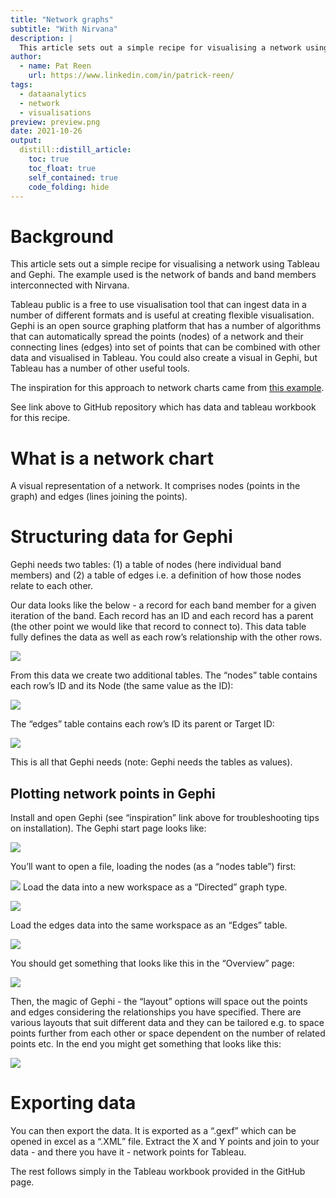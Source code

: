 ```yaml
---
title: "Network graphs"
subtitle: "With Nirvana"
description: | 
  This article sets out a simple recipe for visualising a network using Tableau and Gephi. The example used is the network of bands and band members interconnected with Nirvana. 
author:
  - name: Pat Reen 
    url: https://www.linkedin.com/in/patrick-reen/
tags:
  - dataanalytics
  - network
  - visualisations
preview: preview.png
date: 2021-10-26
output:
  distill::distill_article: 
    toc: true
    toc_float: true
    self_contained: true
    code_folding: hide
---
```


# Background 
This article sets out a simple recipe for visualising a network using Tableau and Gephi. The example used is the network of bands and band members interconnected with Nirvana.

Tableau public is a free to use visualisation tool that can ingest data in a number of different formats and is useful at creating flexible visualisation. Gephi is an open source graphing platform that has a number of algorithms that can automatically spread the points (nodes) of a network and their connecting lines (edges) into set of points that can be combined with other data and visualised in Tableau. You could also create a visual in Gephi, but Tableau has a number of other useful tools.

The inspiration for this approach to network charts came from [this example](https://thedatasurfers.com/2019/08/27/how-to-use-gephi-to-create-network-visualizations-for-tableau/).

See link above to GitHub repository which has data and tableau workbook for this recipe.

# What is a network chart
A visual representation of a network. It comprises nodes (points in the graph) and edges (lines joining the points).

# Structuring data for Gephi
Gephi needs two tables: (1) a table of nodes (here individual band members) and (2) a table of edges i.e. a definition of how those nodes relate to each other.

Our data looks like the below - a record for each band member for a given iteration of the band. Each record has an ID and each record has a parent (the other point we would like that record to connect to). This data table fully defines the data as well as each row's relationship with the other rows.

![](img\Data.png) 

From this data we create two additional tables. The "nodes" table contains each row's ID and its Node (the same value as the ID):

![](img\Data_nodes.png)

The "edges" table contains each row's ID its parent or Target ID:

![](img\Data_edges.png)

This is all that Gephi needs (note: Gephi needs the tables as values). 

## Plotting network points in Gephi
Install and open Gephi (see "inspiration" link above for troubleshooting tips on installation). The Gephi start page looks like:

![](img\Gephi_StartPage.png) 

You'll want to open a file, loading the nodes (as a "nodes table") first:

![](img\Gephi_ImportNodes.png) 
Load the data into a new workspace as a "Directed" graph type.

![](img\Gephi_ImportNodes2.png)

Load the edges data into the same workspace as an "Edges" table.

![](img\Gephi_ImportEdges.png) 

You should get something that looks like this in the "Overview" page:

![](img\Gephi_Raw.png) 

Then, the magic of Gephi - the "layout" options will space out the points and edges considering the relationships you have specified. There are various layouts that suit different data and they can be tailored e.g. to space points further from each other or space dependent on the number of related points etc. In the end you might get something that looks like this:

![](img\Gephi_Layout.png) 

# Exporting data
You can then export the data. It is exported as a ".gexf" which can be opened in excel as a ".XML" file. Extract the X and Y points and join to your data - and there you have it - network points for Tableau.

The rest follows simply in the Tableau workbook provided in the GitHub page.


